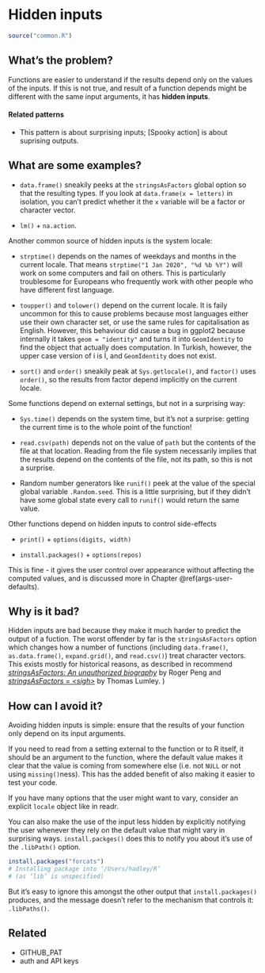 # Hidden inputs {#args-hidden}

```r
source("common.R")
```

## What's the problem?

Functions are easier to understand if the results depend only on the values of the inputs. If this is not true, and result of a function depends might be different with the same input arguments, it has __hidden inputs__.

#### Related patterns {-}

* This pattern is about surprising inputs; [Spooky action] is about
  suprising outputs.

## What are some examples?

* `data.frame()` sneakily peeks at the `stringsAsFactors` global option so 
  that the resulting types. If you look at `data.frame(x = letters)` in 
  isolation, you can't predict whether it the `x` variable will be a 
  factor or character vector.
  
* `lm()` + `na.action`.

Another common source of hidden inputs is the system locale:
  
* `strptime()` depends on the names of weekdays and months in the current 
  locale. That means `strptime("1 Jan 2020", "%d %b %Y")` will work on some
  computers and fail on others. This is particularly troublesome for Europeans
  who frequently work with other people who have different first language.
  
* `toupper()` and `tolower()` depend on the current locale. It is faily 
  uncommon for this to cause problems because most languages either
  use their own character set, or use the same rules for capitalisation as 
  English. However, this behaviour did cause a bug in ggplot2 because 
  internally it takes `geom = "identity"` and turns it into `GeomIdentity` 
  to find the object that actually does computation. In Turkish, however, the 
  upper case version of i is İ, and `Geomİdentity` does not exist.
  
* `sort()` and `order()` sneakily peak at `Sys.getlocale()`, and 
  `factor()` uses `order()`, so the results from factor depend implicitly 
  on the current locale.

Some functions depend on external settings, but not in a surprising way:
  
* `Sys.time()` depends on the system time, but it's not a surprise: getting
  the current time is to the whole point of the function!

* `read.csv(path)` depends not on the value of `path` but the contents of the 
  file at that location. Reading from the file system necessarily implies that
  the results depend on the contents of the file, not its path, so this is not
  a surprise.

* Random number generators like `runif()` peek at the value of the special 
  global variable `.Random.seed`. This is a little surprising, but if they 
  didn't have some global state every call to `runif()` would return the 
  same value.

Other functions depend on hidden inputs to control side-effects

* `print()` + `options(digits, width)` 

* `install.packages()` + `options(repos)`

This is fine - it gives the user control over appearance without affecting the computed values, and is discussed more in Chapter \@ref(args-user-defaults).

## Why is it bad?

Hidden inputs are bad because they make it much harder to predict the output of a fuction. The worst offender by far is the `stringsAsFactors` option which changes how a number of functions (including `data.frame()`, `as.data.frame()`, `expand.grid()`, and `read.csv()`) treat character vectors. This exists mostly for historical reasons, as described in recommend [*stringsAsFactors: An unauthorized biography*](http://simplystatistics.org/2015/07/24/stringsasfactors-an-unauthorized-biography/) by Roger Peng and [*stringsAsFactors = \<sigh\>*](http://notstatschat.tumblr.com/post/124987394001/stringsasfactors-sigh)
by Thomas Lumley. )

## How can I avoid it?

Avoiding hidden inputs is simple: ensure that the results of your function only depend on its input arguments.

If you need to read from a setting external to the function or to R itself, it should be an argument to the function, where the default value makes it clear that the value is coming from somewhere else (i.e. not `NULL` or not using `missing()`ness). This has the added benefit of also making it easier to test your code.

If you have many options that the user might want to vary, consider an explicit `locale` object like in readr.

You can also make the use of the input less hidden by explicitly notifying the user whenever they rely on the default value that might vary in surprising ways. `install.packges()` does this to notify you about it's use of the `.libPath()` option.

```r
install.packages("forcats")
# Installing package into ‘/Users/hadley/R’
# (as ‘lib’ is unspecified)
```

But it's easy to ignore this amongst the other output that `install.packages()` produces, and the message doesn't refer to the mechanism that controls it: `.libPaths()`.

## Related

* GITHUB_PAT
* auth and API keys
